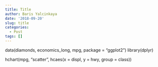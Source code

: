```yaml
---
title: Title
author: Baris Yalcinkaya
date: '2018-09-20'
slug: title
categories:
  - Post
tags: []
---
```


data(diamonds, economics_long, mpg, package = "ggplot2")
library(dplyr)

hchart(mpg, "scatter", hcaes(x = displ, y = hwy, group = class))
